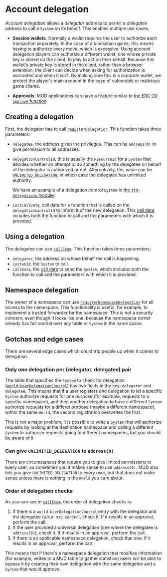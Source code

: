 # Account delegation

_Account delegation_ allows a _delegator_ address to permit a _delegatee_ address to call a `System` on its behalf.
This enables multiple use cases.

- **Session wallets**.
  Normally a wallet requires the user to authorize each transaction separately.
  In the case of a blockchain game, this means having to authorize every move, which is excessive.
  Using account delegation players can authorize a different wallet, one whose private key is stored on the client, to play to act on their behalf.
  Because this wallet's private key is stored in the client, rather than a browser extension, the client can decide when asking for authorization is warranted and when it isn't.
  By making sure this is a _separate_ wallet, we protect the player's main account in the case of vulnerable or malicious game clients.

- **Approvals**.
  MUD applications can have a feature similar to [the ERC-20 `approve` function](https://eips.ethereum.org/EIPS/eip-20#approve).

## Creating a delegation

First, the delegator has to call [`registerDelegation`](https://github.com/latticexyz/mud/blob/main/packages/world/src/modules/core/implementations/WorldRegistrationSystem.sol#L234-L263).
This function takes three parameters:

- `delegatee`, the address given the privileges.
  This can be `address(0)` to give permission to all addresses.

- `delegationControlId`, this is usually the `ResourceId` for a `System` that decides whether an attempt to do something by the delegatee on behalf of the delegator is authorized or not.
  Alternatively, this value can be [`UNLIMITED_DELEGATION`](https://github.com/latticexyz/mud/blob/main/packages/world/src/constants.sol#L23-L25), in which case the delegatee has unlimited authority.

  We have an example of a delegation control `System` in [the `std-delegations` module](https://github.com/latticexyz/mud/tree/main/packages/world-modules/src/modules/std-delegations).

- `initCallData`, call data for a function that is called on the `delegationControlId` to inform it of the new delegation.
  This [call data](https://docs.soliditylang.org/en/latest/abi-spec.html) includes both the function to call and the parameters with which it is provided.

## Using a delegation

The delegatee can use [`callFrom`](https://github.com/latticexyz/mud/blob/main/packages/world/src/World.sol#L353-L394).
This function takes three parameters:

- `delegator`, the address on whose behalf the call is happening.
- `systemId`, the `System` to call.
- `callData`, the [call data](https://docs.soliditylang.org/en/latest/abi-spec.html) to send the `System`, which includes both the function to call and the parameters with which it is provided.

## Namespace delegation

The owner of a namespace can use [`registerNamespaceDelegation`](https://github.com/latticexyz/mud/blob/main/packages/world/src/modules/core/implementations/WorldRegistrationSystem.sol#L265-L306) for all access to the namespace.
This functionality is useful, for example, to implement a trusted forwarder for the namespace.
This is not a security concern, even though it looks like one, because the namespace owner already has full control over any table or `System` in the name space.

## Gotchas and edge cases

There are several edge cases which could trip people up when it comes to delegation.

### Only one delegation per (delegator, delegatee) pair

The table that specifies the `System` to check for delegation ([`world:UserDelegationControl`](https://github.com/latticexyz/mud/blob/main/packages/world/src/codegen/tables/UserDelegationControl.sol)) has two fields in the key: `delegator` and `delegetee`.
This means that if a user registers one delegation to let a specific `System` authorize requests for one purpose (for example, requests to a specific namespace), and then another delegation to have a different `System` authorize requests for a differet purpose (maybe a different namespace), within the same `World`, the second registration overwrites the first.

This is not a major problem, it is possible to write a `System` that will authorize requests by looking at the destination namespace and calling a different `System` to authorize requests going to different namespaces, but you should be aware of it.

### Can give `UNLIMITED_DELEGATION` to `address(0)`

There are circumstances that require you to give limited permissions to every user, so sometimes you it makes sense to use `address(0)`.
MUD also lets you give `UNLIMITED_DELEGATION` to every user, but that does not make sense unless there is nothing in the `World` you care about.

### Order of delegation checks

As you can see in [`callFrom`](https://github.com/latticexyz/mud/blob/main/packages/world/src/World.sol#L353-L394), the order of delegation checks is:

1. If there is a `world:UserDelegationControl` entry with the delegator and the delegatee (a.k.a. `msg.sender`), check it.
   If it results in an approval, perform the call.
1. If the user provided a universal delegation (one where the delegatee is `address(0)`), check it.
   If it results in an approval, perform the call.
1. If there is an applicable namespace delegation, check that one.
   If it results in an approval, perform the call.

This means that if there's a namespace delegation that modifies information (for example, writes to a MUD table to gather statistics) users will be able to bypass it by creating their own delegation with the same delegetee and a `System` that would approve.
